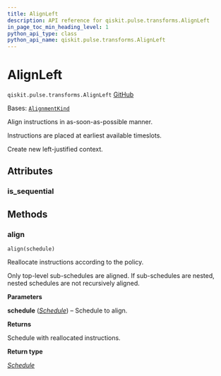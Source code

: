 ```yaml
---
title: AlignLeft
description: API reference for qiskit.pulse.transforms.AlignLeft
in_page_toc_min_heading_level: 1
python_api_type: class
python_api_name: qiskit.pulse.transforms.AlignLeft
---
```


# AlignLeft

<span id="qiskit.pulse.transforms.AlignLeft" />

`qiskit.pulse.transforms.AlignLeft` [GitHub](https://github.com/qiskit/qiskit/tree/main/qiskit/pulse/transforms/alignments.py "view source code")

Bases: [`AlignmentKind`](pulse#qiskit.pulse.transforms.AlignmentKind "qiskit.pulse.transforms.alignments.AlignmentKind")

Align instructions in as-soon-as-possible manner.

Instructions are placed at earliest available timeslots.

Create new left-justified context.

## Attributes

<span id="qiskit.pulse.transforms.AlignLeft.is_sequential" />

### is\_sequential

## Methods

### align

<span id="qiskit.pulse.transforms.AlignLeft.align" />

`align(schedule)`

Reallocate instructions according to the policy.

Only top-level sub-schedules are aligned. If sub-schedules are nested, nested schedules are not recursively aligned.

**Parameters**

**schedule** ([*Schedule*](qiskit.pulse.Schedule "qiskit.pulse.schedule.Schedule")) – Schedule to align.

**Returns**

Schedule with reallocated instructions.

**Return type**

[*Schedule*](qiskit.pulse.Schedule "qiskit.pulse.schedule.Schedule")

